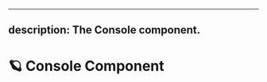 <!--
  ~ Copyright (c) 2022-2023 Datalayer Inc. All rights reserved.
  ~
  ~ MIT License
-->

---
description: The Console component.
---

# 🪐 Console Component

